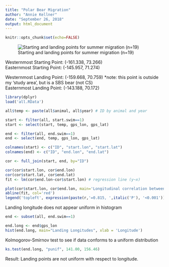 ```yaml
---
title: "Polar Bear Migration"
author: "Annie Kellner"
date: "September 26, 2018"
output: html_document
---
```

```r
knitr::opts_chunk$set(echo=FALSE)
```

![Starting and landing points for summer migration (n=19)](map_migration.png)

Westernmost Starting Point: (-161.338, 73.266) <br>
Easternmost Starting Point: (-145.957, 71.274) <br>

Westernmost Landing Point: (-159.668, 70.759) *note: this point is outside my 'study area', but is a SBS bear (not CS) <br>
Easternmost Landing Point: (-143.188, 70.172) <br>
 

```r
library(dplyr)
load('all.RData')

all$temp <- paste(all$animal, all$year) # ID by animal and year

start <- filter(all, start.swim==1)
start <- select(start, temp, gps_lon, gps_lat)

end <- filter(all, end.swim==1)
end <- select(end, temp, gps_lon, gps_lat)

colnames(start) <- c("ID", "start.lon", "start.lat")
colnames(end) <- c("ID", "end.lon", "end.lat")

cor <- full_join(start, end, by="ID")

cor(cor$start.lon, cor$end.lon)
cor(cor$start.lat, cor$end.lat)
fit <- lm(cor$end.lon~cor$start.lon) # regression line (y~x)

plot(cor$start.lon, cor$end.lon, main='Longitudinal correlation between starting and landing', xlab = 'Starting Longitude', ylab = 'Landing Longitude', pch=19)
abline(fit, col='red')
legend('topleft', expression(paste(r,'=0.815, ',italic('P'), '<0.001')))
```

Landing longitude does not appear uniform in histogram

```r
end <- subset(all, end.swim==1)

end.long <- end$gps_lon
hist(end.long, main="Landing Longitudes", xlab = 'Longitude')
```

Kolmogorov-Smirnov test to see if data conforms to a uniform distribution

```r
ks.test(end.long, "punif", 141.00, 156.46)
```

Result: Landing points are not uniform with respect to longitude.



